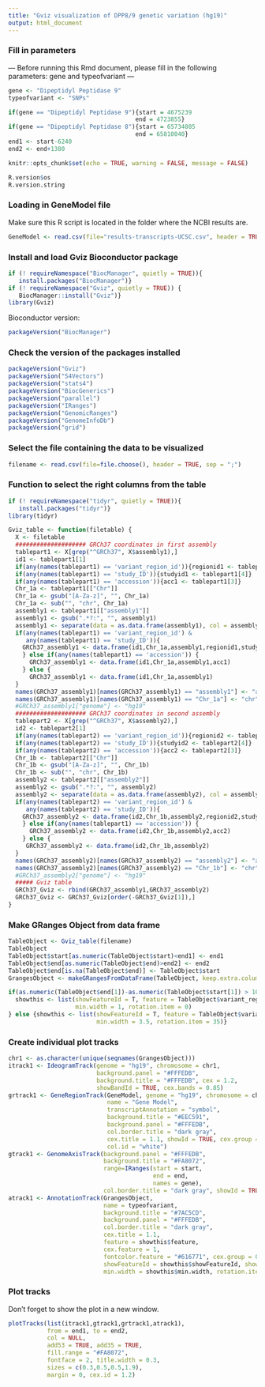 ```yaml
---
title: "Gviz visualization of DPP8/9 genetic variation (hg19)"
output: html_document
---
```


### Fill in parameters

--- Before running this Rmd document, please fill in the following parameters: gene and typeofvariant ---

```r
gene <- "Dipeptidyl Peptidase 9"
typeofvariant <- "SNPs"

if(gene == "Dipeptidyl Peptidase 9"){start = 4675239 
                                    end = 4723855}
if(gene == "Dipeptidyl Peptidase 8"){start = 65734805
                                    end = 65810040}
end1 <- start-6240
end2 <- end+1380
```

```r
knitr::opts_chunk$set(echo = TRUE, warning = FALSE, message = FALSE)
```

```r
R.version$os
R.version.string
```

### Loading in GeneModel file

Make sure this R script is located in the folder where the NCBI results are.

```r
GeneModel <- read.csv(file="results-transcripts-UCSC.csv", header = TRUE, sep=";")
```

### Install and load Gviz Bioconductor package

```r
if (! requireNamespace("BiocManager", quietly = TRUE)){
   install.packages("BiocManager")}
if (! requireNamespace("Gviz", quietly = TRUE)) {
   BiocManager::install("Gviz")}
library(Gviz)
```

Bioconductor version:

```r
packageVersion("BiocManager")
```

### Check the version of the packages installed

```r
packageVersion("Gviz")
packageVersion("S4Vectors")
packageVersion("stats4")
packageVersion("BiocGenerics")
packageVersion("parallel")
packageVersion("IRanges")
packageVersion("GenomicRanges")
packageVersion("GenomeInfoDb")
packageVersion("grid")
```

### Select the file containing the data to be visualized

```r
filename <- read.csv(file=file.choose(), header = TRUE, sep = ";")
```

### Function to select the right columns from the table 

```r
if (! requireNamespace("tidyr", quietly = TRUE)){
   install.packages("tidyr")}
library(tidyr)

Gviz_table <- function(filetable) {
  X <- filetable
  #################### GRCh37 coordinates in first assembly
  tablepart1 <- X[grep("^GRCh37", X$assembly1),]
  id1 <- tablepart1[1]
  if(any(names(tablepart1) == 'variant_region_id')){regionid1 <- tablepart1[2]}
  if(any(names(tablepart1) == 'study_ID')){studyid1 <- tablepart1[4]}
  if(any(names(tablepart1) == 'accession')){acc1 <- tablepart1[3]}
  Chr_1a <- tablepart1[["Chr"]]
  Chr_1a <- gsub("[A-Za-z]", "", Chr_1a)
  Chr_1a <- sub("", "chr", Chr_1a)
  assembly1 <- tablepart1[["assembly1"]]
  assembly1 <- gsub(".*?:", "", assembly1)
  assembly1 <- separate(data = as.data.frame(assembly1), col = assembly1, into = c("start", "end"), sep = "-")
  if(any(names(tablepart1) == 'variant_region_id') &
     any(names(tablepart1) == 'study_ID')){
    GRCh37_assembly1 <- data.frame(id1,Chr_1a,assembly1,regionid1,studyid1)
    } else if(any(names(tablepart1) == 'accession')) {
      GRCh37_assembly1 <- data.frame(id1,Chr_1a,assembly1,acc1)
    } else {
      GRCh37_assembly1 <- data.frame(id1,Chr_1a,assembly1)
  }
  names(GRCh37_assembly1)[names(GRCh37_assembly1) == "assembly1"] <- "assembly"
  names(GRCh37_assembly1)[names(GRCh37_assembly1) == "Chr_1a"] <- "chr"
  #GRCh37_assembly1["genome"] <- "hg19"
  #################### GRCh37 coordinates in second assembly
  tablepart2 <- X[grep("^GRCh37", X$assembly2),]
  id2 <- tablepart2[1]
  if(any(names(tablepart2) == 'variant_region_id')){regionid2 <- tablepart2[2]}
  if(any(names(tablepart2) == 'study_ID')){studyid2 <- tablepart2[4]}
  if(any(names(tablepart2) == 'accession')){acc2 <- tablepart2[3]}
  Chr_1b <- tablepart2[["Chr"]]
  Chr_1b <- gsub("[A-Za-z]", "", Chr_1b)
  Chr_1b <- sub("", "chr", Chr_1b)
  assembly2 <- tablepart2[["assembly2"]]
  assembly2 <- gsub(".*?:", "", assembly2)
  assembly2 <- separate(data = as.data.frame(assembly2), col = assembly2, into = c("start", "end"), sep = "-")
  if(any(names(tablepart2) == 'variant_region_id') &
     any(names(tablepart2) == 'study_ID')){
    GRCh37_assembly2 <- data.frame(id2,Chr_1b,assembly2,regionid2,studyid2)
    } else if(any(names(tablepart1) == 'accession')) {
      GRCh37_assembly2 <- data.frame(id2,Chr_1b,assembly2,acc2)
    } else {
     GRCh37_assembly2 <- data.frame(id2,Chr_1b,assembly2)
  }
  names(GRCh37_assembly2)[names(GRCh37_assembly2) == "assembly2"] <- "assembly"
  names(GRCh37_assembly2)[names(GRCh37_assembly2) == "Chr_1b"] <- "chr"
  #GRCh37_assembly2["genome"] <- "hg19"
  ##### Gviz table
  GRCh37_Gviz <- rbind(GRCh37_assembly1,GRCh37_assembly2)
  GRCh37_Gviz <- GRCh37_Gviz[order(-GRCh37_Gviz[1]),]
}
```

### Make GRanges Object from data frame

```r
TableObject <- Gviz_table(filename)
TableObject
TableObject$start[as.numeric(TableObject$start)<end1] <- end1
TableObject$end[as.numeric(TableObject$end)>end2] <- end2
TableObject$end[is.na(TableObject$end)] <- TableObject$start
GrangesObject <- makeGRangesFromDataFrame(TableObject, keep.extra.columns=TRUE)

if(as.numeric(TableObject$end[1])-as.numeric(TableObject$start[1]) > 100){
  showthis <- list(showFeatureId = T, feature = TableObject$variant_region_id, showId = F, stackHeight = 0.75, 
                   min.width = 1, rotation.item = 0)
} else {showthis <- list(showFeatureId = T, feature = TableObject$variant_region_id, showId = F, stackHeight = 0.2, 
                         min.width = 3.5, rotation.item = 35)} 
```

### Create individual plot tracks

```r
chr1 <- as.character(unique(seqnames(GrangesObject)))
itrack1 <- IdeogramTrack(genome = "hg19", chromosome = chr1,
                         background.panel = "#FFFEDB",
                         background.title = "#FFFEDB", cex = 1.2,
                         showBandId = TRUE, cex.bands = 0.85)
grtrack1 <- GeneRegionTrack(GeneModel, genome = "hg19", chromosome = chr1, 
                            name = "Gene Model",
                            transcriptAnnotation = "symbol",
                            background.title = "#EEC591",
                            background.panel = "#FFFEDB",
                            col.border.title = "dark gray",
                            cex.title = 1.1, showId = TRUE, cex.group = 0.9, 
                            col.id = "white")
gtrack1 <- GenomeAxisTrack(background.panel = "#FFFEDB",
                           background.title = "#FA8072",
                           range=IRanges(start = start,
                                         end = end,
                                         names = gene),
                           col.border.title = "dark gray", showId = TRUE, cex = 1.1)
atrack1 <- AnnotationTrack(GrangesObject,
                           name = typeofvariant,
                           background.title = "#7AC5CD",
                           background.panel = "#FFFEDB",
                           col.border.title = "dark gray",
                           cex.title = 1.1, 
                           feature = showthis$feature, 
                           cex.feature = 1,
                           fontcolor.feature = "#616771", cex.group = 0.5, stackHeight = showthis$stackHeight,
                           showFeatureId = showthis$showFeatureId, showId = showthis$showId, 
                           min.width = showthis$min.width, rotation.item = showthis$rotation.item)
```

### Plot tracks

Don't forget to show the plot in a new window.

```r
plotTracks(list(itrack1,gtrack1,grtrack1,atrack1),
           from = end1, to = end2, 
           col = NULL,
           add53 = TRUE, add35 = TRUE,
           fill.range = "#FA8072",
           fontface = 2, title.width = 0.3, 
           sizes = c(0.3,0.5,0.5,1.9),
           margin = 0, cex.id = 1.2)
```